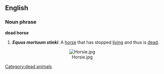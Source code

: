 {{delete}}
==English==
===Noun phrase===
'''dead horse'''

#'''''Equus mortuum stinki''''': A [[horse]] that has stopped [[live|living]] and thus is [[dead]].

<center>[[Image:Horsie.jpg]]</center>

[[Category:dead animals]]
